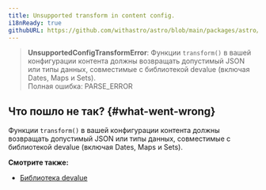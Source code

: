 ```yaml
---
title: Unsupported transform in content config.
i18nReady: true
githubURL: https://github.com/withastro/astro/blob/main/packages/astro/src/core/errors/errors-data.ts
---
```


> **UnsupportedConfigTransformError**: Функции `transform()` в вашей конфигурации контента должны возвращать допустимый JSON или типы данных, совместимые с библиотекой devalue (включая Dates, Maps и Sets).<br/>Полная ошибка: PARSE_ERROR	

## Что пошло не так? \{#what-went-wrong\}

Функции `transform()` в вашей конфигурации контента должны возвращать допустимый JSON или типы данных, совместимые с библиотекой devalue (включая Dates, Maps и Sets).	

**Смотрите также:**
-  [Библиотека devalue](https://github.com/rich-harris/devalue)
